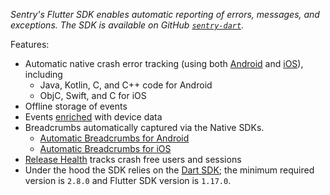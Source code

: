 <Note>

_Sentry's Flutter SDK enables automatic reporting of errors, messages, and exceptions. The SDK is available on GitHub [`sentry-dart`](https://github.com/getsentry/sentry-dart/)._

</Note>

Features:

- Automatic native crash error tracking (using both [Android](/platforms/android/) and [iOS](/platforms/apple/)), including
    - Java, Kotlin, C, and C++ code for Android
    - ObjC, Swift, and C for iOS
- Offline storage of events
- Events [enriched](/platforms/flutter/enriching-events/context/) with device data
- Breadcrumbs automatically captured via the Native SDKs.
    - [Automatic Breadcrumbs for Android](/platforms/android/enriching-events/breadcrumbs/#automatic-breadcrumbs)
    - [Automatic Breadcrumbs for iOS](/platforms/apple/usage/#sentryautobreadcrumbtrackingintegration)
- [Release Health](/product/releases/health/) tracks crash free users and sessions
- Under the hood the SDK relies on the [Dart SDK](/platforms/dart/); the minimum required version is `2.8.0` and Flutter SDK version is `1.17.0`.
